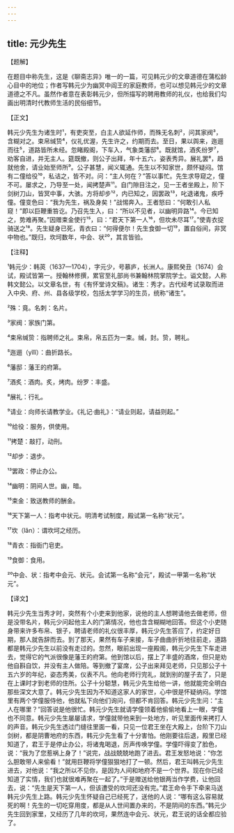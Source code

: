 ```yaml
---
---
---
```

title: 元少先生
---




【题解】


在题目中称先生，这是《聊斋志异》唯一的一篇，可见韩元少的文章道德在蒲松龄心目中的地位；作者写韩元少为幽冥中阎王的家庭教师，也可以想见韩元少的文章道德之不凡。虽然作者意在表彰韩元少，但所描写的聘用教师的礼仪，也给我们勾画出明清时代教师生活的民俗细节。

【正文】

韩元少先生为诸生时¹，有吏突至，白主人欲延作师，而殊无名刺²，问其家阀³，含糊对之。束帛缄贽⁴，仪礼优渥，先生许之，约期而去。至日，果以舆来，迤逦而往⁵，道路皆所未经。忽睹殿阁，下车入，气象类藩邸⁶。既就馆，酒炙纷罗⁷，劝客自进，并无主人。筵既撤，则公子出拜，年十五六，姿表秀异。展礼罢⁸，趋就他舍，请业始至师所⁹。公子甚慧，闻义辄通。先生以不知家世，颇怀疑闷。馆有二僮给役¹⁰，私诘之，皆不对。问：“主人何在？”答以事忙。先生求导窥之，僮不可。屡求之，乃导至一处，闻拷楚声¹¹。自门隙目注之，见一王者坐殿上，阶下剑树刀山，皆冥中事，大骇。方将却步¹²，内已知之，因罢政¹³，叱退诸鬼，疾呼僮。僮变色曰：“我为先生，祸及身矣！”战惕奔入。王者怒曰：“何敢引人私窥！”即以巨鞭重笞讫。乃召先生入，曰：“所以不见者，以幽明异路¹⁴。今已知之，势难再聚。”因赠束金使行¹⁵，曰：“君天下第一人¹⁶，但坎未尽耳¹⁷。”使青衣捉骑送之¹⁸。先生疑身已死，青衣曰：“何得便尔！先生食御一切¹⁹，置自俗间，非冥中物也。”既归，坎坷数年，中会、状²⁰，其言皆验。





【注释】


¹韩元少：韩菼（1637—1704），字元少，号慕庐，长洲人。康熙癸丑（1674）会试，殿试皆第一。授翰林修撰，累官至礼部尚书兼翰林院掌院学士。谥文懿，人称韩文懿公。以文章名世，有《有怀堂诗文稿》。诸生：秀才。古代经考试录取而进入中央、府、州、县各级学校，包括太学学习的生员，统称“诸生”。

²殊：竟。名刺：名片。

³家阀：家族门第。

⁴束帛缄贽：指聘师之礼。束帛，帛五匹为一束。缄，封。贽，聘礼。

⁵迤逦（yǐlǐ）：曲折路长。

⁶藩邸：藩王的府第。

⁷酒炙：酒肉。炙，烤肉。纷罗：丰盛。

⁸展礼：行礼。

⁹请业：向师长请教学业。《礼记·曲礼》：“请业则起，请益则起。”

¹⁰给役：服务，供使用。

¹¹拷楚：敲打，动刑。

¹²却步：退步。

¹³罢政：停止办公。

¹⁴幽明：阴间人世。幽，暗。

¹⁵束金：致送教师的酬金。

¹⁶天下第一人：指考中状元。明清考试制度，殿试第一名称“状元”。

¹⁷坎（lǎn）：谓坎坷之经历。

¹⁸青衣：指衙门皂吏。

¹⁹食御：食用。

²⁰中会、状：指考中会元、状元。会试第一名称“会元”，殿试一甲第一名称“状元”。





【译文】


韩元少先生当秀才时，突然有个小吏来到他家，说他的主人想聘请他去做老师，但是没带名片，韩元少问起他主人的门第情况，他也含含糊糊地回答。但这个小吏随身带来许多布帛、银子，聘请老师的礼仪很丰厚，韩元少先生答应了，约定好日期，那人就告辞而去。到了那天，果然有车子来接，车子曲曲折折地往前走，道路都是韩元少先生以前没有走过的。忽然，眼前出现一座殿阁，韩元少先生下车走进去，觉得它的气派很像是藩王的府第。他到馆以后，摆上了丰盛的酒席，但只是劝他自斟自饮，并没有主人做陪。等到撤了宴席，公子出来拜见老师，只见那公子十五六岁的年纪，姿态秀美，仪表不凡。他向老师行完礼，就到别的屋子去了，只是在上课时才到老师的住所。公子十分聪慧，韩元少先生给他一讲，他就能完全明白那些深文大意了。韩元少先生因为不知道这家人的家世，心中很是怀疑纳闷。学馆里有两个学僮服侍他，他就私下向他们询问，但都不肯回答。韩元少先生问：“主人在哪里？”回答说是他很忙。韩元少先生就请学僮领着他偷偷地看上一眼，学僮也不同意。韩元少先生屡屡请求，学僮就带他来到一处地方，听见里面传来拷打人的声音。韩元少先生透过门缝往里面一看，只见一位君王坐在大殿上，台阶下刀山剑树，都是阴曹地府的东西，韩元少先生看了十分害怕。他刚要往后退，殿里已经知道了，君王于是停止办公，将诸鬼喝退，厉声传唤学僮。学僮吓得变了脸色，说：“我为了您惹祸上身了！”说完，战战兢兢地跑了进去。君王发怒地说：“你怎么胆敢带人来偷看！”就用巨鞭将学僮狠狠地打了一顿。然后，君王叫韩元少先生进去，对他说：“我之所以不见你，是因为人间和地府不是一个世界。现在你已经知道了实情，我们也就很难再聚在一起了。”于是赠送给他银两当作学费，让他回去，说：“先生是天下第一人，但该遭受的坎坷还没有完。”君王命令手下牵来马送韩元少先生上路。韩元少先生怀疑自己已经死了，送他的人说：“哪有这么容易就死的啊！先生的一切吃穿用度，都是从人世间置办来的，不是阴间的东西。”韩元少先生回到家里，又经历了几年的坎坷，果然连中会元、状元，君王说的话全都应验了。